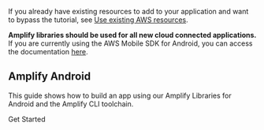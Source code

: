 If you already have existing resources to add to your application and want to bypass the tutorial, see [Use existing AWS resources](/gen1/[platform]/prev/start/project-setup/use-existing-resources/).

<Callout warning>

**Amplify libraries should be used for all new cloud connected applications.** If you are currently using the AWS Mobile SDK for Android, you can access the documentation [here](/gen1/[platform]/sdk/).

</Callout>

## Amplify Android

This guide shows how to build an app using our Amplify Libraries for Android and the Amplify CLI toolchain.

<InternalLinkButton href="/android/prev/start/project-setup/prerequisites/">
  <span slot="text">Get Started</span>
</InternalLinkButton>
